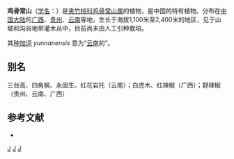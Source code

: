 {{Speciesbox
| genus = Alstonia
| species = yunnanensis
| authority = Diels, 1912
}}

'''鸡骨常山'''（[[学名|学名]]：{{lang|la|''Alstonia yunnanensis''}}）是[[夹竹桃科|夹竹桃科]][[鸡骨常山属|鸡骨常山属]]的植物，是中国的特有植物。分布在[[中国大陆|中国大陆]]的[[广西|广西]]、[[贵州|贵州]]、[[云南|云南]]等地，生长于海拔1,100米至2,400米的地区，见于山坡和沟谷地带灌木丛中，目前尚未由人工引种栽培。

其[[种加词|种加词]] ''yunnanensis'' 意为“[[云南|云南]]的”。

== 别名 ==
三台高、四角枫、永固生、红花岩托（云南）；白虎木、红辣椒（广西）；野辣椒（贵州、云南、广西）

== 参考文献 ==
<div class="references-small">
* {{cite web| url =http://www.bioinfo.cn/db05/KmzwSpecies.php?action=view&id=322| title =鸡骨常山| work =《中国高等植物数据库全库》| publisher =中国科学院微生物研究所| author =昆明植物研究所| accessdate =2009-02-21| deadurl =yes| archiveurl =https://web.archive.org/web/20160305083442/http://www.bioinfo.cn/db05/KmzwSpecies.php?action=view&id=322| archivedate =2016-03-05}}
</div>
{{Taxonbar|from=Q11174321}}

[[Category:鸡骨常山属|J]]
[[Category:1912年描述的植物|J]]
[[Category:中国特有植物|J]]